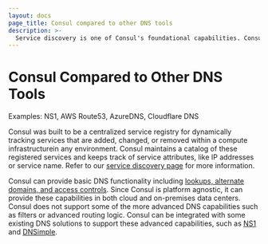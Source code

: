 ```yaml
---
layout: docs
page_title: Consul compared to other DNS tools 
description: >-
  Service discovery is one of Consul's foundational capabilities. Consul is platform agnostic, which allows it to discover services across multiple runtimes and cloud providers including VMs, bare-metal, Kubernetes, EKS, AKS, ECS, Nomad, and Lambda.
---
```



# Consul Compared to Other DNS Tools

Examples: NS1, AWS Route53, AzureDNS, Cloudflare DNS

Consul was built to be a centralized service registry for dynamically tracking services that are added, changed, or removed within a compute infrastructurein any environment. Consul maintains a catalog of these registered services and keeps track of service attributes, like IP addresses or service name. Refer to our [service discovery page](https://www.consul.io/docs/intro/usecases/what-is-service-discovery) for more information.

Consul can provide basic DNS functionality including [lookups, alternate domains, and access controls](https://www.consul.io/docs/discovery/dns). Since Consul is platform agnostic, it can provide these capabilities in both cloud and on-premises data centers. Consul does not support some of the more advanced DNS capabilities such as filters or advanced routing logic. Consul can be integrated with some existing DNS solutions to support these advanced capabilities, such as [NS1](https://help.ns1.com/hc/en-us/articles/360039417093-NS1-Consul-Integration-Overview) and [DNSimple](https://blog.dnsimple.com/2022/05/consul-integration/). 

